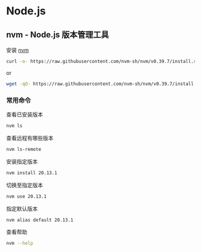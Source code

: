 # Node.js

## nvm - Node.js 版本管理工具

安装 [nvm](https://github.com/nvm-sh/nvm)

```sh
curl -o- https://raw.githubusercontent.com/nvm-sh/nvm/v0.39.7/install.sh | bash
```

or

```sh
wget -qO- https://raw.githubusercontent.com/nvm-sh/nvm/v0.39.7/install.sh | bash
```

### 常用命令

查看已安装版本

```sh
nvm ls
```

查看远程有哪些版本

```sh
nvm ls-remote
```

安装指定版本

```sh
nvm install 20.13.1
```

切换至指定版本

```sh
nvm use 20.13.1
```

指定默认版本

```sh
nvm alias default 20.13.1
```

查看帮助

```sh
nvm --help
```
